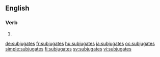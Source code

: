 ==English==

===Verb===
{{head|en|verb form}}

# {{en-third-person singular of|subjugate}}

[[de:subjugates]]
[[fr:subjugates]]
[[hu:subjugates]]
[[ja:subjugates]]
[[oc:subjugates]]
[[simple:subjugates]]
[[fi:subjugates]]
[[sv:subjugates]]
[[vi:subjugates]]